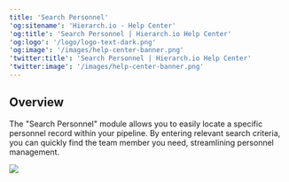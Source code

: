 ```yaml
---
title: 'Search Personnel'
'og:sitename': 'Hierarch.io - Help Center'
'og:title': 'Search Personnel | Hierarch.io Help Center'
'og:logo': '/logo/logo-text-dark.png'
'og:image': '/images/help-center-banner.png'
'twitter:title': 'Search Personnel | Hierarch.io Help Center'
'twitter:image': '/images/help-center-banner.png'
---
```


## Overview

The "Search Personnel" module allows you to easily locate a specific personnel record within your pipeline. By entering relevant search criteria, you can quickly find the team member you need, streamlining personnel management.



![](/images/workflows/search_personnel001.png)